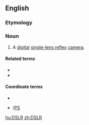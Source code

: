 ==English==

===Etymology===
{{initialism of|lang=en|digital single-lens reflex}}

===Noun===
{{en-noun}}

# {{label|en|photography}} A [[digital]] [[single-lens reflex]] [[camera]].

====Related terms====
* {{l|en|SLR}}
* {{l|en|ZLR}}

====Coordinate terms====
* {{l|en|RF}}
* {{l|en|P&S}}/[[PS]]

[[hu:DSLR]]
[[zh:DSLR]]